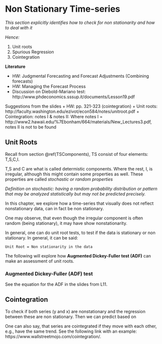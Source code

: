 
# Non Stationary Time-series

*This section explicitly identifies how to check for non stationarity and how to deal with it*

*Hence:*

1. Unit roots
2. Spurious Regression
3. Cointegration

**Literature**

+ HW: Judgmental Forecasting and Forecast Adjustments (Combining forecasts)
+ HW: Managing the Forecast Process
+ Discussion on Diebold-Mariano test: http://www.phdeconomics.sssup.it/documents/Lesson19.pdf

Suggestions from the slides
+ HW: pp. 321-323 (cointegration)
+ Unit roots: http://faculty.washington.edu/ezivot/econ584/notes/unitroot.pdf
+ Cointegration: notes I & notes II: Where notes I = http://www2.hawaii.edu/%7Ebonham/664/materials/New_Lectures3.pdf, notes II is not to be found


## Unit Roots

Recall from section \@ref(TSComponents), TS consist of four elements: T,S,C,I. 

T,S and C are what is called determistic components. Where the rest, I, is irregular, although this might contain some properties as well. These properties are called *stochastic or random properties*

*Definition on stochastic: having a random probability distribution or pattern that may be analyzed statistically but may not be predicted precisely.*

In this chapter, we explore how a time-series that visually does not reflect nonstationary data, can in fact be non stationary.

One may observe, that even though the irregular component is often random (being stationary), it may have show nonstationarity.

In general, one can do unit root tests, to test if the data is stationary or non stationary. In general, it can be said:

    Unit Root = Non stationarity in the data

The following will explore how **Augmented Dickey-Fuller test (ADF)** can make an assessment of unit roots.


### Augmented Dickey-Fuller (ADF) test

See the equation for the ADF in the slides from L11.





## Cointegration


To check if both series (y and x) are nonstationary and the regression between these are non stationary. Then we can predict based on 

One can also say, that series are cointegrated if they move with each other, e.g., have the same trend. See the following link with an example: https://www.wallstreetmojo.com/cointegration/.
